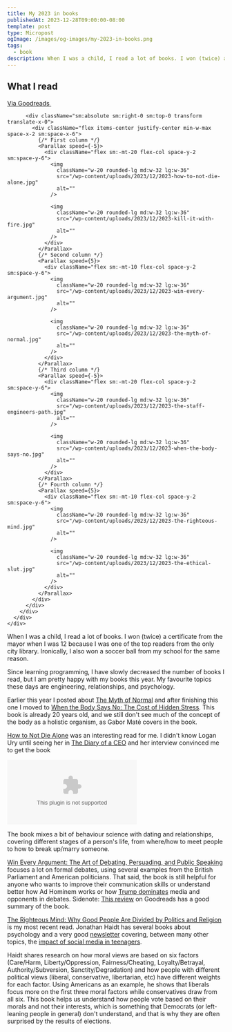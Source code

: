 ```yaml
---
title: My 2023 in books
publishedAt: 2023-12-28T09:00:00-08:00
template: post
type: Micropost
ogImage: /images/og-images/my-2023-in-books.png
tags:
  - book
description: When I was a child, I read a lot of books. I won (twice) a certificate from the mayor when I was 12 because I was one of the top readers from the only city library. Ironically, I also won a soccer ball from my school for the same reason.
---
```



<ParallaxProvider>
  <section className="full-width py-32 sm:py-14">
    <div className="bg-gradient-to-b from-indigo-500 to-indigo-400 my-8 md:my-20">
      <div className="mx-auto max-w-7xl">
        <div className="relative py-16 sm:py-32 overflow-x-hidden sm:overflow-x-visible">
          <div className="px-4 sm:px-8 w-full md:w-1/3 xl:w-1/2 flex flex-col items-center gap-3 md:gap-5 mb-8 md:mb-0 relative z-10">
            <h2 className="text-2xl md:text-4xl font-bold tracking-tight text-white">What I read</h2>
            <a
              className="group inline-flex items-center rounded-full bg-transparent px-4 py-1.5 transition text-indigo-100 hover:bg-indigo-800"
              href="https://www.goodreads.com/user/show/73113715-leo"
            >
              <span>Via Goodreads</span>
              <svg
                aria-hidden="true"
                className="-mr-1 ml-2 mt-0.5 stroke-indigo-100 stroke-2"
                fill="none"
                height="10"
                viewBox="0 0 10 10"
                width="10"
              >
                <path
                  className="opacity-0 transition group-hover:opacity-100"
                  d="M0 5h7"
                />
                <path
                  className="transition group-hover:translate-x-[3px]"
                  d="M1 1l4 4-4 4"
                />
              </svg>
            </a>
          </div>

          <div className="sm:absolute sm:right-0 sm:top-0 transform translate-x-0">
            <div className="flex items-center justify-center min-w-max space-x-2 sm:space-x-6">
              {/* First column */}
              <Parallax speed={-5}>
                <div className="flex sm:-mt-20 flex-col space-y-2 sm:space-y-6">
                  <img
                    className="w-20 rounded-lg md:w-32 lg:w-36"
                    src="/wp-content/uploads/2023/12/2023-how-to-not-die-alone.jpg"
                    alt=""
                  />
                
                  <img
                    className="w-20 rounded-lg md:w-32 lg:w-36"
                    src="/wp-content/uploads/2023/12/2023-kill-it-with-fire.jpg"
                    alt=""
                  />
                </div>
              </Parallax>
              {/* Second column */}
              <Parallax speed={5}>
                <div className="flex sm:-mt-10 flex-col space-y-2 sm:space-y-6">
                  <img
                    className="w-20 rounded-lg md:w-32 lg:w-36"
                    src="/wp-content/uploads/2023/12/2023-win-every-argument.jpg"
                    alt=""
                  />
                
                  <img
                    className="w-20 rounded-lg md:w-32 lg:w-36"
                    src="/wp-content/uploads/2023/12/2023-the-myth-of-normal.jpg"
                    alt=""
                  />
                </div>
              </Parallax>
              {/* Third column */}
              <Parallax speed={-5}>
                <div className="flex sm:-mt-20 flex-col space-y-2 sm:space-y-6">
                  <img
                    className="w-20 rounded-lg md:w-32 lg:w-36"
                    src="/wp-content/uploads/2023/12/2023-the-staff-engineers-path.jpg"
                    alt=""
                  />
                
                  <img
                    className="w-20 rounded-lg md:w-32 lg:w-36"
                    src="/wp-content/uploads/2023/12/2023-when-the-body-says-no.jpg"
                    alt=""
                  />
                </div>
              </Parallax>
              {/* Fourth column */}
              <Parallax speed={5}>
                <div className="flex sm:-mt-10 flex-col space-y-2 sm:space-y-6">
                  <img
                    className="w-20 rounded-lg md:w-32 lg:w-36"
                    src="/wp-content/uploads/2023/12/2023-the-righteous-mind.jpg"
                    alt=""
                  />
                
                  <img
                    className="w-20 rounded-lg md:w-32 lg:w-36"
                    src="/wp-content/uploads/2023/12/2023-the-ethical-slut.jpg"
                    alt=""
                  />
                </div>
              </Parallax>
            </div>
          </div>
        </div>
      </div>
    </div>
    
  </section>
</ParallaxProvider>

When I was a child, I read a lot of books. I won (twice) a certificate from the mayor when I was 12 because I was one of the top readers from the only city library. Ironically, I also won a soccer ball from my school for the same reason.

Since learning programming, I have slowly decreased the number of books I read, but I am pretty happy with my books this year. My favourite topics these days are engineering, relationships, and psychology. 

Earlier this year I posted about [The Myth of Normal](/microblog/the-myth-of-normal) and after finishing this one I moved to <A href="https://www.goodreads.com/book/show/450534.When_the_Body_Says_No">When the Body Says No: The Cost of Hidden Stress</A>. This book is already 20 years old, and we still don't see much of the concept of the body as a holistic organism, as Gabor Maté covers in the book.

<A href="https://www.goodreads.com/book/show/54304221-how-to-not-die-alone">How to Not Die Alone</A> was an interesting read for me. I didn't know Logan Ury until seeing her in <A href="https://www.youtube.com/@TheDiaryOfACEO">The Diary of a CEO</A> and her interview convinced me to get the book 

<Embed type="YouTube" id="ow3ao6YsCgQ" />

The book mixes a bit of behaviour science with dating and relationships, covering different stages of a person's life, from where/how to meet people to how to break up/marry someone.

<A href="https://www.goodreads.com/book/show/60505565-win-every-argument">Win Every Argument: The Art of Debating, Persuading, and Public Speaking</A> focuses a lot on formal debates, using several examples from the British Parliament and American politicians. That said, the book is still helpful for anyone who wants to improve their communication skills or understand better how Ad Hominem works or how <A href="https://en.wikipedia.org/wiki/Gish_gallop">Trump dominates</A> media and opponents in debates. Sidenote: <A href="https://www.goodreads.com/review/show/5542065943"> This review</A> on Goodreads has a good summary of the book.

<A href="https://www.goodreads.com/book/show/11324722-the-righteous-mind">The Righteous Mind: Why Good People Are Divided by Politics and Religion</A> is my most recent read. Jonathan Haidt has several books about psychology and a very good <A href="https://jonathanhaidt.substack.com/">newsletter</A> covering, between many other topics, the <A href="https://jonathanhaidt.substack.com/p/social-media-mental-illness-epidemic">impact of social media in teenagers</A>. 

Haidt shares research on how moral views are based on six factors (Care/Harm, Liberty/Oppression, Fairness/Cheating, Loyalty/Betrayal, Authority/Subversion, Sanctity/Degradation) and how people with different political views (liberal, conservative, libertarian, etc) have different weights for each factor. Using Americans as an example, he shows that liberals focus more on the first three moral factors while conservatives draw from all six. This book helps us understand how people vote based on their morals and not their interests, which is something that Democrats (or left-leaning people in general) don't understand, and that is why they are often surprised by the results of elections.
